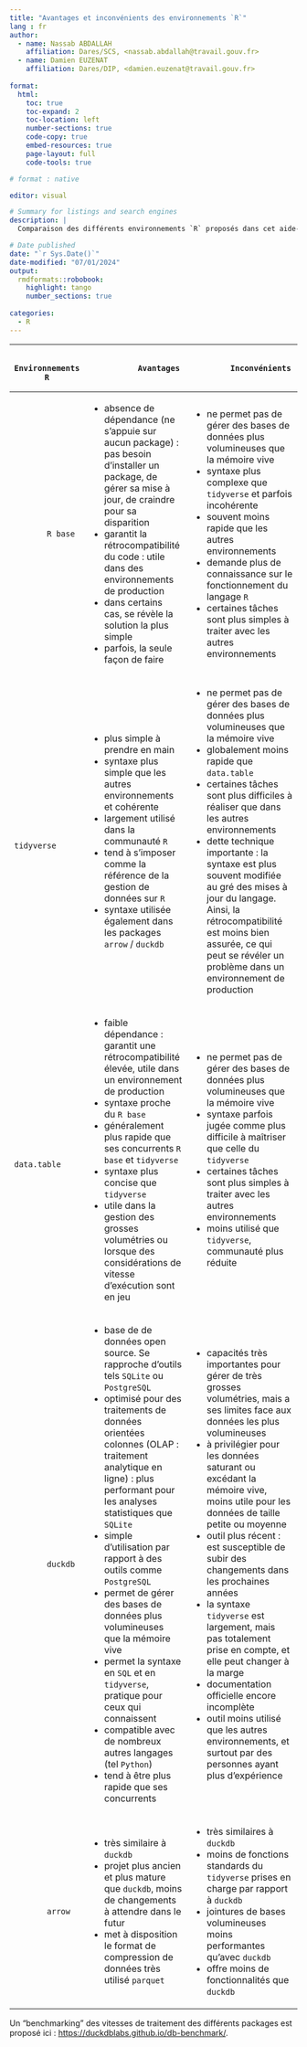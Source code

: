 ```yaml
---
title: "Avantages et inconvénients des environnements `R`"
lang : fr
author:
  - name: Nassab ABDALLAH
    affiliation: Dares/SCS, <nassab.abdallah@travail.gouv.fr>
  - name: Damien EUZENAT
    affiliation: Dares/DIP, <damien.euzenat@travail.gouv.fr>
    
format:
  html:
    toc: true
    toc-expand: 2
    toc-location: left
    number-sections: true
    code-copy: true
    embed-resources: true
    page-layout: full
    code-tools: true

# format : native    

editor: visual

# Summary for listings and search engines
description: |
  Comparaison des différents environnements `R` proposés dans cet aide-mémoire.

# Date published
date: "`r Sys.Date()`"
date-modified: "07/01/2024"
output:
  rmdformats::robobook:
    highlight: tango
    number_sections: true
  
categories:
  - R
---
```


+------------------------+-----------------------------------------------------------------------------------------------------------------------------------------------------------------------+---------------------------------------------------------------------------------------------------------------------------------------------------------------------------------------------------------------------------------------+
|       Environnements R |               Avantages                                                                                                                                               |             Inconvénients                                                                                                                                                                                                             |
+========================+=======================================================================================================================================================================+=======================================================================================================================================================================================================================================+
|            R base      | -   absence de dépendance (ne s'appuie sur aucun package) : pas besoin d'installer un package, de gérer sa mise à jour, de craindre pour sa disparition               | -   ne permet pas de gérer des bases de données plus volumineuses que la mémoire vive                                                                                                                                                 |
|                        | -   garantit la rétrocompatibilité du code : utile dans des environnements de production                                                                              | -   syntaxe plus complexe que `tidyverse` et parfois incohérente                                                                                                                                                                      |
|                        | -   dans certains cas, se révèle la solution la plus simple                                                                                                           | -   souvent moins rapide que les autres environnements                                                                                                                                                                                |
|                        | -   parfois, la seule façon de faire                                                                                                                                  | -   demande plus de connaissance sur le fonctionnement du langage `R`                                                                                                                                                                 |
|                        |                                                                                                                                                                       | -   certaines tâches sont plus simples à traiter avec les autres environnements                                                                                                                                                       |
+------------------------+-----------------------------------------------------------------------------------------------------------------------------------------------------------------------+---------------------------------------------------------------------------------------------------------------------------------------------------------------------------------------------------------------------------------------+
|            tidyverse   | -   plus simple à prendre en main                                                                                                                                     | -   ne permet pas de gérer des bases de données plus volumineuses que la mémoire vive                                                                                                                                                 |
|                        | -   syntaxe plus simple que les autres environnements et cohérente                                                                                                    | -   globalement moins rapide que `data.table`                                                                                                                                                                                         |
|                        | -   largement utilisé dans la communauté `R`                                                                                                                          | -   certaines tâches sont plus difficiles à réaliser que dans les autres environnements                                                                                                                                               |
|                        | -   tend à s'imposer comme la référence de la gestion de données sur `R`                                                                                              | -   dette technique importante : la syntaxe est plus souvent modifiée au gré des mises à jour du langage. Ainsi, la rétrocompatibilité est moins bien assurée, ce qui peut se révéler un problème dans un environnement de production |
|                        | -   syntaxe utilisée également dans les packages `arrow` / `duckdb`                                                                                                   |                                                                                                                                                                                                                                       |
+------------------------+-----------------------------------------------------------------------------------------------------------------------------------------------------------------------+---------------------------------------------------------------------------------------------------------------------------------------------------------------------------------------------------------------------------------------+
|            data.table  | -   faible dépendance : garantit une rétrocompatibilité élevée, utile dans un environnement de production                                                             | -   ne permet pas de gérer des bases de données plus volumineuses que la mémoire vive                                                                                                                                                 |
|                        | -   syntaxe proche du `R base`                                                                                                                                        | -   syntaxe parfois jugée comme plus difficile à maîtriser que celle du `tidyverse`                                                                                                                                                   |
|                        | -   généralement plus rapide que ses concurrents `R base` et `tidyverse`                                                                                              | -   certaines tâches sont plus simples à traiter avec les autres environnements                                                                                                                                                       |
|                        | -   syntaxe plus concise que `tidyverse`                                                                                                                              | -   moins utilisé que `tidyverse`, communauté plus réduite                                                                                                                                                                            |
|                        | -   utile dans la gestion des grosses volumétries ou lorsque des considérations de vitesse d'exécution sont en jeu                                                    |                                                                                                                                                                                                                                       |
+------------------------+-----------------------------------------------------------------------------------------------------------------------------------------------------------------------+---------------------------------------------------------------------------------------------------------------------------------------------------------------------------------------------------------------------------------------+
|            duckdb      | -   base de de données open source. Se rapproche d'outils tels `SQLite` ou `PostgreSQL`                                                                               | -   capacités très importantes pour gérer de très grosses volumétries, mais a ses limites face aux données les plus volumineuses                                                                                                      |
|                        | -   optimisé pour des traitements de données orientées colonnes (OLAP : traitement analytique en ligne) : plus performant pour les analyses statistiques que `SQLite` | -   à privilégier pour les données saturant ou excédant la mémoire vive, moins utile pour les données de taille petite ou moyenne                                                                                                     |
|                        | -   simple d'utilisation par rapport à des outils comme `PostgreSQL`                                                                                                  | -   outil plus récent : est susceptible de subir des changements dans les prochaines années                                                                                                                                           |
|                        | -   permet de gérer des bases de données plus volumineuses que la mémoire vive                                                                                        | -   la syntaxe `tidyverse` est largement, mais pas totalement prise en compte, et elle peut changer à la marge                                                                                                                        |
|                        | -   permet la syntaxe en `SQL` et en `tidyverse`, pratique pour ceux qui connaissent                                                                                  | -   documentation officielle encore incomplète                                                                                                                                                                                        |
|                        | -   compatible avec de nombreux autres langages (tel `Python`)                                                                                                        | -   outil moins utilisé que les autres environnements, et surtout par des personnes ayant plus d'expérience                                                                                                                           |
|                        | -   tend à être plus rapide que ses concurrents                                                                                                                       |                                                                                                                                                                                                                                       |
+------------------------+-----------------------------------------------------------------------------------------------------------------------------------------------------------------------+---------------------------------------------------------------------------------------------------------------------------------------------------------------------------------------------------------------------------------------+
|            arrow       | -   très similaire à `duckdb`                                                                                                                                         | -   très similaires à `duckdb`                                                                                                                                                                                                        |
|                        | -   projet plus ancien et plus mature que `duckdb`, moins de changements à attendre dans le futur                                                                     | -   moins de fonctions standards du `tidyverse` prises en charge par rapport à `duckdb`                                                                                                                                               |
|                        | -   met à disposition le format de compression de données très utilisé `parquet`                                                                                      | -   jointures de bases volumineuses moins performantes qu'avec `duckdb`                                                                                                                                                               |
|                        |                                                                                                                                                                       | -   offre moins de fonctionnalités que `duckdb`                                                                                                                                                                                       |
+------------------------+-----------------------------------------------------------------------------------------------------------------------------------------------------------------------+---------------------------------------------------------------------------------------------------------------------------------------------------------------------------------------------------------------------------------------+

Un "benchmarking" des vitesses de traitement des différents packages est proposé ici : <https://duckdblabs.github.io/db-benchmark/>.
